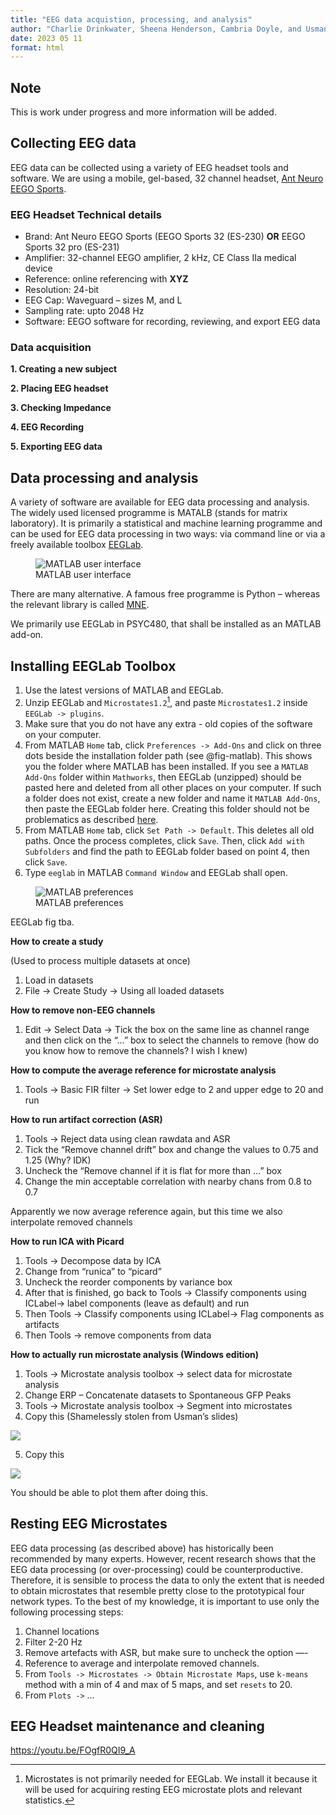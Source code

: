 ```yaml
---
title: "EEG data acquistion, processing, and analysis"
author: "Charlie Drinkwater, Sheena Henderson, Cambria Doyle, and Usman Afzali"
date: 2023 05 11
format: html
---
```


::: callout-note
## Note

This is work under progress and more information will be added.
:::

## Collecting EEG data

EEG data can be collected using a variety of EEG headset tools and software. We are using a mobile, gel-based, 32 channel headset, [Ant Neuro EEGO Sports](https://www.ant-neuro.com/products/eego_sports).

### EEG Headset Technical details

-   Brand: Ant Neuro EEGO Sports (EEGO Sports 32 (ES-230) **OR** EEGO Sports 32 pro (ES-231)
-   Amplifier: 32-channel EEGO amplifier, 2 kHz, CE Class IIa medical device
-   Reference: online referencing with **XYZ**
-   Resolution: 24-bit
-   EEG Cap: Waveguard -- sizes M, and L
-   Sampling rate: upto 2048 Hz
-   Software: EEGO software for recording, reviewing, and export EEG data

### Data acquisition

**1. Creating a new subject**

**2. Placing EEG headset**

**3. Checking Impedance**

**4. EEG Recording**

**5. Exporting EEG data**

## Data processing and analysis

A variety of software are available for EEG data processing and analysis. The widely used licensed programme is MATALB (stands for matrix laboratory). It is primarily a statistical and machine learning programme and can be used for EEG data processing in two ways: via command line or via a freely available toolbox [EEGLab](https://eeglab.org).

![MATLAB user interface](/figs/matlab.png)

There are many alternative. A famous free programme is Python -- whereas the relevant library is called [MNE](https://mne.tools/stable/index.html).

We primarily use EEGLab in PSYC480, that shall be installed as an MATLAB add-on.

## Installing EEGLab Toolbox

1.  Use the latest versions of MATLAB and EEGLab.
2.  Unzip EEGLab and `Microstates1.2`[^1], and paste `Microstates1.2` inside `EEGLab -> plugins`.
3.  Make sure that you do not have any extra - old copies of the software on your computer.
4.  From MATLAB `Home` tab, click `Preferences -> Add-Ons` and click on three dots beside the installation folder path (see @fig-matlab). This shows you the folder where MATLAB has been installed. If you see a `MATLAB Add-Ons` folder within `Mathworks`, then EEGLab (unzipped) should be pasted here and deleted from all other places on your computer. If such a folder does not exist, create a new folder and name it `MATLAB Add-Ons`, then paste the EEGLab folder here. Creating this folder should not be problematics as described [here](https://usman-afzali.github.io/PSYC480/labs/matlab.html).
5.  From MATLAB `Home` tab, click `Set Path -> Default`. This deletes all old paths. Once the process completes, click `Save`. Then, click `Add with Subfolders` and find the path to EEGLab folder based on point 4, then click `Save`.
6.  Type `eeglab` in MATLAB `Command Window` and EEGLab shall open.

[^1]: Microstates is not primarily needed for EEGLab. We install it because it will be used for acquiring resting EEG microstate plots and relevant statistics.

![MATLAB preferences](/figs/matlab-pref.png){#fig-matlab}

EEGLab fig tba.


**How to create a study**

(Used to process multiple datasets at once)

1.  Load in datasets
2.  File -\> Create Study -\> Using all loaded datasets

**How to remove non-EEG channels**

1.  Edit -\> Select Data -\> Tick the box on the same line as channel range and then click on the "..." box to select the channels to remove (how do you know how to remove the channels? I wish I knew)

**How to compute the average reference for microstate analysis**

1.  Tools -\> Basic FIR filter -\> Set lower edge to 2 and upper edge to 20 and run

**How to run artifact correction (ASR)**

1.  Tools -\> Reject data using clean rawdata and ASR
2.  Tick the "Remove channel drift" box and change the values to 0.75 and 1.25 (Why? IDK)
3.  Uncheck the "Remove channel if it is flat for more than ..." box
4.  Change the min acceptable correlation with nearby chans from 0.8 to 0.7

Apparently we now average reference again, but this time we also interpolate removed channels

**How to run ICA with Picard**

1.  Tools -\> Decompose data by ICA
2.  Change from "runica" to "picard"
3.  Uncheck the reorder components by variance box
4.  After that is finished, go back to Tools -\> Classify components using ICLabel-\> label components (leave as default) and run
5.  Then Tools -\> Classify components using ICLabel-\> Flag components as artifacts
6.  Then Tools -\> remove components from data

**How to actually run microstate analysis (Windows edition)**

1.  Tools -\> Microstate analysis toolbox -\> select data for microstate analysis
2.  Change ERP -- Concatenate datasets to Spontaneous GFP Peaks
3.  Tools -\> Microstate analysis toolbox -\> Segment into microstates
4.  Copy this (Shamelessly stolen from Usman's slides)

![](/figs/ms-windows.png)

5.  Copy this

![](/figs/ms-win-2.png)

You should be able to plot them after doing this.


## Resting EEG Microstates

EEG data processing (as described above) has historically been recommended by many experts. However, recent research shows that the EEG data processing (or over-processing) could be counterproductive. Therefore, it is sensible to process the data to only the extent that is needed to obtain microstates that resemble pretty close to the prototypical four network types. To the best of my knowledge, it is important to use only the following processing steps:

1.    Channel locations
2.    Filter 2-20 Hz
3.    Remove artefacts with ASR, but make sure to uncheck the option ----
4.    Reference to average and interpolate removed channels.
5.    From `Tools -> Microstates -> Obtain Microstate Maps`, use `k-means` method with a min of 4 and max of 5 maps, and set `resets` to 20.
6.    From `Plots ->` ...

## EEG Headset maintenance and cleaning

<https://youtu.be/FOgfR0QI9_A>
